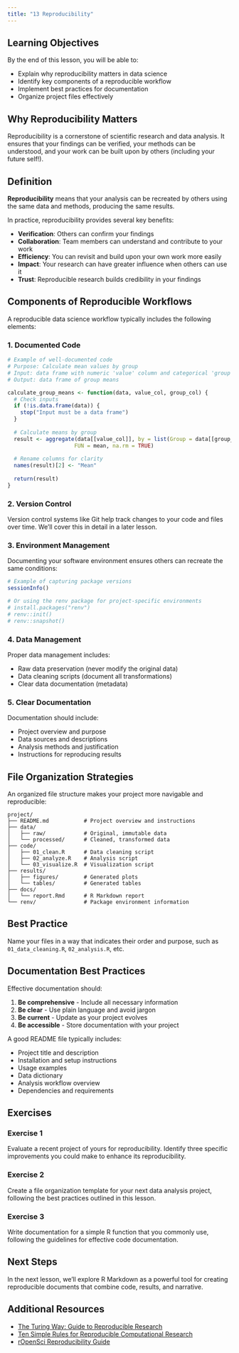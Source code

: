 ```yaml
---
title: "13 Reproducibility"
---
```


::: callout-note
## Learning Objectives

By the end of this lesson, you will be able to:

-   Explain why reproducibility matters in data science
-   Identify key components of a reproducible workflow
-   Implement best practices for documentation
-   Organize project files effectively
:::

## Why Reproducibility Matters

Reproducibility is a cornerstone of scientific research and data analysis. It ensures that your findings can be verified, your methods can be understood, and your work can be built upon by others (including your future self!).

::: callout-important
## Definition

**Reproducibility** means that your analysis can be recreated by others using the same data and methods, producing the same results.
:::

In practice, reproducibility provides several key benefits:

-   **Verification**: Others can confirm your findings
-   **Collaboration**: Team members can understand and contribute to your work
-   **Efficiency**: You can revisit and build upon your own work more easily
-   **Impact**: Your research can have greater influence when others can use it
-   **Trust**: Reproducible research builds credibility in your findings

## Components of Reproducible Workflows

A reproducible data science workflow typically includes the following elements:

### 1. Documented Code

``` r
# Example of well-documented code
# Purpose: Calculate mean values by group
# Input: data frame with numeric 'value' column and categorical 'group' column
# Output: data frame of group means

calculate_group_means <- function(data, value_col, group_col) {
  # Check inputs
  if (!is.data.frame(data)) {
    stop("Input must be a data frame")
  }
  
  # Calculate means by group
  result <- aggregate(data[[value_col]], by = list(Group = data[[group_col]]), 
                     FUN = mean, na.rm = TRUE)
  
  # Rename columns for clarity
  names(result)[2] <- "Mean"
  
  return(result)
}
```

### 2. Version Control

Version control systems like Git help track changes to your code and files over time. We'll cover this in detail in a later lesson.

### 3. Environment Management

Documenting your software environment ensures others can recreate the same conditions:

``` r
# Example of capturing package versions
sessionInfo()

# Or using the renv package for project-specific environments
# install.packages("renv")
# renv::init()
# renv::snapshot()
```

### 4. Data Management

Proper data management includes:

-   Raw data preservation (never modify the original data)
-   Data cleaning scripts (document all transformations)
-   Clear data documentation (metadata)

### 5. Clear Documentation

Documentation should include:

-   Project overview and purpose
-   Data sources and descriptions
-   Analysis methods and justification
-   Instructions for reproducing results

## File Organization Strategies

An organized file structure makes your project more navigable and reproducible:

```         
project/
├── README.md           # Project overview and instructions
├── data/
│   ├── raw/            # Original, immutable data
│   └── processed/      # Cleaned, transformed data
├── code/
│   ├── 01_clean.R      # Data cleaning script
│   ├── 02_analyze.R    # Analysis script
│   └── 03_visualize.R  # Visualization script
├── results/
│   ├── figures/        # Generated plots
│   └── tables/         # Generated tables
├── docs/
│   └── report.Rmd      # R Markdown report
└── renv/               # Package environment information
```

::: callout-tip
## Best Practice

Name your files in a way that indicates their order and purpose, such as `01_data_cleaning.R`, `02_analysis.R`, etc.
:::

## Documentation Best Practices

Effective documentation should:

1.  **Be comprehensive** - Include all necessary information
2.  **Be clear** - Use plain language and avoid jargon
3.  **Be current** - Update as your project evolves
4.  **Be accessible** - Store documentation with your project

A good README file typically includes:

-   Project title and description
-   Installation and setup instructions
-   Usage examples
-   Data dictionary
-   Analysis workflow overview
-   Dependencies and requirements

## Exercises

::: {.callout-note appearance="minimal"}
### Exercise 1

Evaluate a recent project of yours for reproducibility. Identify three specific improvements you could make to enhance its reproducibility.

### Exercise 2

Create a file organization template for your next data analysis project, following the best practices outlined in this lesson.

### Exercise 3

Write documentation for a simple R function that you commonly use, following the guidelines for effective code documentation.
:::

## Next Steps

In the next lesson, we'll explore R Markdown as a powerful tool for creating reproducible documents that combine code, results, and narrative.

## Additional Resources

-   [The Turing Way: Guide to Reproducible Research](https://the-turing-way.netlify.app/reproducible-research/reproducible-research.html)
-   [Ten Simple Rules for Reproducible Computational Research](https://journals.plos.org/ploscompbiol/article?id=10.1371/journal.pcbi.1003285)
-   [rOpenSci Reproducibility Guide](https://ropensci.github.io/reproducibility-guide/)